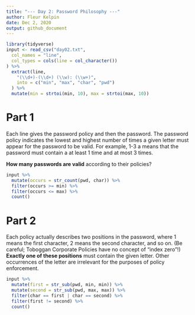 ```yaml
---
title: "--- Day 2: Password Philosophy ---"
author: Fleur Kelpin
date: Dec 2, 2020
output: github_document
---
```


```r
library(tidyverse)
input <- read_csv("day02.txt",
  col_names = "line",
  col_types = cols(line = col_character())
) %>%
  extract(line,
    "(\\d+)-(\\d+) (\\w): (\\w+)",
    into = c("min", "max", "char", "pwd")
  ) %>%
  mutate(min = strtoi(min, 10), max = strtoi(max, 10))
```

# Part 1
Each line gives the password policy and then the password. The password policy
indicates the lowest and highest number of times a given letter must appear for
the password to be valid. For example, 1-3 a means that the password must
contain a at least 1 time and at most 3 times.

**How many passwords are valid** according to their policies?

```r
input %>%
  mutate(occurs = str_count(pwd, char)) %>%
  filter(occurs >= min) %>%
  filter(occurs <= max) %>%
  count()
```

# Part 2
Each policy actually describes two positions in the password, where 1 means the
first character, 2 means the second character, and so on. (Be careful; Toboggan
Corporate Policies have no concept of "index zero"!) **Exactly one of these
positions** must contain the given letter. Other occurrences of the letter are
irrelevant for the purposes of policy enforcement.

```r
input %>%
  mutate(first = str_sub(pwd, min, min)) %>%
  mutate(second = str_sub(pwd, max, max)) %>%
  filter(char == first | char == second) %>%
  filter(first != second) %>%
  count()
```
